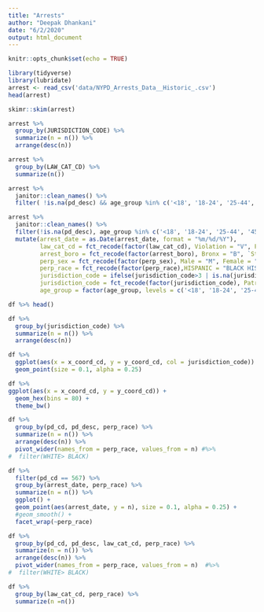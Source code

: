 ```yaml
---
title: "Arrests"
author: "Deepak Dhankani"
date: "6/2/2020"
output: html_document
---
```


```r
knitr::opts_chunk$set(echo = TRUE)
```

```r
library(tidyverse)
library(lubridate)
arrest <- read_csv('data/NYPD_Arrests_Data__Historic_.csv')
head(arrest)
```

```r
skimr::skim(arrest)
```
```r
arrest %>%
  group_by(JURISDICTION_CODE) %>%
  summarize(n = n()) %>%
  arrange(desc(n))

```

```r
arrest %>%
  group_by(LAW_CAT_CD) %>%
  summarize(n())
```

```r
arrest %>%
  janitor::clean_names() %>% 
  filter( !is.na(pd_desc) && age_group %in% c('<18', '18-24', '25-44', '45-64', '65+') && y_coord_cd< 1000000) 
```

```r
arrest %>%
  janitor::clean_names() %>%
  filter(!is.na(pd_desc), age_group %in% c('<18', '18-24', '25-44', '45-64', '65+'), y_coord_cd< 1000000) %>%
  mutate(arrest_date = as.Date(arrest_date, format = "%m/%d/%Y"),
         law_cat_cd = fct_recode(factor(law_cat_cd), Violation = "V", Felony = "F", Misdemeanor = "M"),
         arrest_boro = fct_recode(factor(arrest_boro), Bronx = "B", `Staten Island` = "S", Manhattan = "M",Brooklyn = "K",Queens = "Q"),
         perp_sex = fct_recode(factor(perp_sex), Male = "M", Female = "F"),
         perp_race = fct_recode(factor(perp_race),HISPANIC = "BLACK HISPANIC", HISPANIC = "WHITE HISPANIC", OTHER = "UNKNOWN"),
         jurisdiction_code = ifelse(jurisdiction_code>3 | is.na(jurisdiction_code), 3, jurisdiction_code),
         jurisdiction_code = fct_recode(factor(jurisdiction_code), Patrol = "0", Transit = "1", Housing = "2", `Non NYPD` = "3"),
         age_group = factor(age_group, levels = c('<18', '18-24', '25-44', '45-64', '65+'))) -> df

df %>% head()
```

```r
df %>%
  group_by(jurisdiction_code) %>%
  summarize(n = n()) %>%
  arrange(desc(n))
```

```r
df %>%
  ggplot(aes(x = x_coord_cd, y = y_coord_cd, col = jurisdiction_code)) +
  geom_point(size = 0.1, alpha = 0.25)
```

```r
df %>%
ggplot(aes(x = x_coord_cd, y = y_coord_cd)) +
  geom_hex(bins = 80) +
  theme_bw()
```

```r
df %>% 
  group_by(pd_cd, pd_desc, perp_race) %>%
  summarize(n = n()) %>% 
  arrange(desc(n)) %>%
  pivot_wider(names_from = perp_race, values_from = n) #%>%
#  filter(WHITE> BLACK)

```

```r
df %>%
  filter(pd_cd == 567) %>%
  group_by(arrest_date, perp_race) %>%
  summarize(n = n()) %>%
  ggplot() +
  geom_point(aes(arrest_date, y = n), size = 0.1, alpha = 0.25) +
  #geom_smooth() +
  facet_wrap(~perp_race) 
```

```r
df %>%
  group_by(pd_cd, pd_desc, law_cat_cd, perp_race) %>%
  summarize(n = n()) %>% 
  arrange(desc(n)) %>%
  pivot_wider(names_from = perp_race, values_from = n)  #%>%
#  filter(WHITE> BLACK)
```

```r
df %>%
  group_by(law_cat_cd, perp_race) %>%
  summarize(n =n())
```

